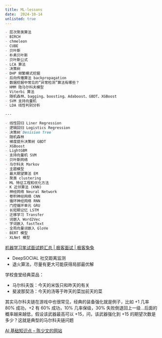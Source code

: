 ```yaml
---
title: ML-lessons
date:  2024-10-14
unlisted: true
---
```




```markdown
- 层次聚类算法
- BIRCH
- chmeleon
- CUBE
- 贝叶斯
- 朴素贝叶斯
- 贝叶斯公式
- LCA 算法
- 决策树
- DHP 频繁模式挖掘
- 后向传播算法 backpropagation
- 数据挖掘中常见的“异常检测”算法有哪些？
- HMM 隐马尔科夫模型
- Viterbi 算法
- 随机森林、bagging、boosting、Adaboost、GBDT、XGBoost
- SVM 支持向量机
- LDA 线性判别分析

---

- 线性回归 Liner Regression
- 逻辑回归 Logistics Regression
- 决策树`Desision Tree`
- 随机森林
- 梯度提升决策树 GBDT
- XGBoost
- LightGBM
- 支持向量机 SVM
- 贝叶斯网络
- 马尔科夫 Markov
- 主题模型
- 最大期望算法 EM
- 聚类 clustering
- ML 特征工程和优化方法
- K 近邻算法 (KNN)
- 神经网络 Neural Network
- 卷积神经网络 CNN
- 循环神经网络 RNN
- 门控循环单元 GRU
- 长短期记忆 LSTM
- 迁移学习 Transfer
- 词嵌入 Word2Vec
- 字词嵌入 fastText
- 全局向量词嵌入 GloVe
- BERT 模型
- XLNet 模型
```


[机器学习笔试面试题汇总 | 极客面试 | 极客兔兔](https://geektutu.com/post/qa-ml.html)

- DeepSOCIAL 社交距离监测
- 退火算法，尽量有更大可能获得局部最优解

学校食堂经典菜品：

- 马尔科夫饭：今天的米饭只和昨天的有关
- 斐波那契汤：今天的汤等于昨天的菜加前天的菜

其实马尔科夫链在游戏中也很常见，经典的装备强化就是例子，比如 +1 几率 80% 成功，+2 有 60% 成功，10% 几率保级，30% 失败倒退回上一级...后面的概率越来越低，假设该武器最高可以 +15，问，该武器强化到 +15 的期望次数是多少？这就是典型的马尔科夫链问题


[AI 基础知识点 – 陈少文的网站](https://www.chenshaowen.com/blog/ai-basic-knowledge.html)





